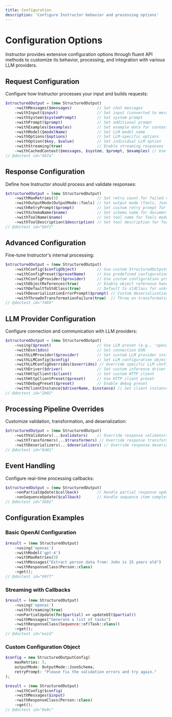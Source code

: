 ```yaml
---
title: Configuration
description: 'Configure Instructor behavior and processing options'
---
```


# Configuration Options

Instructor provides extensive configuration options through fluent API methods to customize its behavior, processing, and integration with various LLM providers.

## Request Configuration

Configure how Instructor processes your input and builds requests:

```php
$structuredOutput = (new StructuredOutput)
    ->withMessages($messages)           // Set chat messages
    ->withInput($input)                 // Set input (converted to messages)
    ->withSystem($systemPrompt)         // Set system prompt
    ->withPrompt($prompt)               // Set additional prompt
    ->withExamples($examples)           // Set example data for context
    ->withModel($modelName)             // Set LLM model name
    ->withOptions($options)             // Set LLM-specific options
    ->withOption($key, $value)          // Set individual LLM option
    ->withStreaming(true)               // Enable streaming responses
    ->withCachedContext($messages, $system, $prompt, $examples) // Use cached context
// @doctest id="467a"
```

## Response Configuration

Define how Instructor should process and validate responses:

```php
$structuredOutput = (new StructuredOutput)
    ->withMaxRetries(3)                 // Set retry count for failed validations
    ->withOutputMode(OutputMode::Tools) // Set output mode (Tools, Json, JsonSchema, MdJson)
    ->withRetryPrompt($prompt)          // Set custom retry prompt for validation failures
    ->withSchemaName($name)             // Set schema name for documentation
    ->withToolName($name)               // Set tool name for Tools mode
    ->withToolDescription($description) // Set tool description for Tools mode
// @doctest id="bbf2"
```

## Advanced Configuration

Fine-tune Instructor's internal processing:

```php
$structuredOutput = (new StructuredOutput)
    ->withConfig($configObject)         // Use custom StructuredOutputConfig instance
    ->withConfigPreset($presetName)     // Use predefined configuration preset
    ->withConfigProvider($provider)     // Use custom configuration provider
    ->withObjectReferences(true)        // Enable object reference handling
    ->withDefaultToStdClass(true)       // Default to stdClass for unknown types
    ->withDeserializationErrorPrompt($prompt) // Custom deserialization error prompt
    ->withThrowOnTransformationFailure(true)  // Throw on transformation failures
// @doctest id="f469"
```

## LLM Provider Configuration

Configure connection and communication with LLM providers:

```php
$structuredOutput = (new StructuredOutput)
    ->using($preset)                    // Use LLM preset (e.g., 'openai', 'anthropic')
    ->withDsn($dsn)                     // Set connection DSN
    ->withLLMProvider($provider)        // Set custom LLM provider instance
    ->withLLMConfig($config)            // Set LLM configuration object
    ->withLLMConfigOverrides($overrides) // Override specific LLM config values
    ->withDriver($driver)               // Set custom inference driver
    ->withHttpClient($client)           // Set custom HTTP client
    ->withHttpClientPreset($preset)     // Use HTTP client preset
    ->withDebugPreset($preset)          // Enable debug preset
    ->withClientInstance($driverName, $instance) // Set client instance for specific driver
// @doctest id="2b02"
```

## Processing Pipeline Overrides

Customize validation, transformation, and deserialization:

```php
$structuredOutput = (new StructuredOutput)
    ->withValidators(...$validators)    // Override response validators
    ->withTransformers(...$transformers) // Override response transformers  
    ->withDeserializers(...$deserializers) // Override response deserializers
// @doctest id="6d41"
```

## Event Handling

Configure real-time processing callbacks:

```php
$structuredOutput = (new StructuredOutput)
    ->onPartialUpdate($callback)        // Handle partial response updates during streaming
    ->onSequenceUpdate($callback)       // Handle sequence item completion during streaming
// @doctest id="3b02"
```

## Configuration Examples

### Basic OpenAI Configuration
```php
$result = (new StructuredOutput)
    ->using('openai')
    ->withModel('gpt-4')
    ->withMaxRetries(3)
    ->withMessages("Extract person data from: John is 25 years old")
    ->withResponseClass(Person::class)
    ->get();
// @doctest id="99f7"
```

### Streaming with Callbacks
```php
$result = (new StructuredOutput)
    ->using('openai')
    ->withStreaming(true)
    ->onPartialUpdate(fn($partial) => updateUI($partial))
    ->withMessages("Generate a list of tasks")
    ->withResponseClass(Sequence::of(Task::class))
    ->get();
// @doctest id="ea1d"
```

### Custom Configuration Object
```php
$config = new StructuredOutputConfig(
    maxRetries: 5,
    outputMode: OutputMode::JsonSchema,
    retryPrompt: "Please fix the validation errors and try again."
);

$result = (new StructuredOutput)
    ->withConfig($config)
    ->withMessages($input)
    ->withResponseClass(Person::class)
    ->get();
// @doctest id="8e9c"
```
